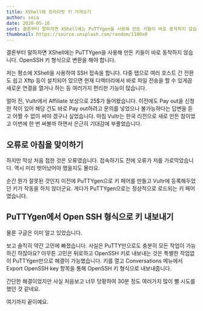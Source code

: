 ```yaml
---
title: XShell에 프라이빗 키 가져오기
author: seia
date: 2020-05-16
sort: 결론부터 말하자면 XShell에는 PuTTYgen을 사용해 만든 키들이 바로 동작하지 않습...
thumbnail: https://source.unsplash.com/random/1100x0
---
```


결론부터 말하자면 XShell에는 PuTTYgen을 사용해 만든 키들이 바로 동작하지 않습니다. OpenSSH 키 형식으로 변환을 해야 합니다.



저는 평소에 XShell을 사용하여 SSH 접속을 합니다. 다중 탭으로 여러 호스트 간 전환도 쉽고 Xftp 등이 설치되어 있으면 현재 디렉터리에서 바로 파일 전송을 할 수 있게끔 새로운 연결을 열거나 하는 등 여러가지 편리한 기능이 많습니다.

얼마 전, Vultr에서 Affiliate 보상으로 25$가 들어왔습니다. 이전에도 Pay out을 신청한 적이 있어 해당 건도 바로 Pay out하려고 문의를 넣었으나 불가능하다는 답변을 듣고 어쩔 수 없이 써야 겠구나 싶었습니다. 마침 Vultr는 한국 리전으로 새로 만든 참이었고 이번에 한 번 써볼까 하면서 은근히 기대감에 부풀었습니다.

## 오류로 아침을 맞이하기

하지만 막상 처음 접한 것은 오류였습니다. 접속하기도 전에 오류가 저를 가로막았습니다. 역시 미리 벗어났어야 했을지도 몰라요.



순간 뭔가 잘못된 것인지 이전에 PuTTYgen으로 키 페어를 만들고 Vultr에 등록해두었던 키가 작동을 하지 않더군요. 게다가 PuTTYgen으로는 정상적으로 로드되는 키 페어였습니다.

## PuTTYgen에서 Open SSH 형식으로 키 내보내기

물론 구글은 이미 알고 있었습니다.



보고 솔직히 약간 고민에 빠졌습니다. 사실은 PuTTY만으로도 충분히 모든 작업이 가능하긴 하잖아요? 아무튼 고민은 뒤로하고 OpenSSH 키로 내보내는 것은 특별한 작업없이 PuTTYgen만으로 해결이 가능했습니다. 키를 열고 Conversations 메뉴에서 Export OpenSSH key 항목을 통해 OpenSSH 키 형식으로 내보내줍니다.



간단한 해결이었지만 사실 처음보고 너무 당황하여 30분 정도 여러가지 많이 뻘 시도를 했던 것 같네요.



여기까지 끝이예요.

